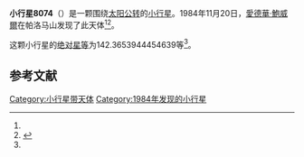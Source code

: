 {{Infobox planet
| bgcolour = #FFFFC0
| name = 8074 Slade
| symbol = 
| image = 
| caption = 
| discovery = yes
| discovery_ref = 
| discoverer = [[愛德華·鮑威爾|愛德華·鮑威爾]]
| discovery_site = [[帕洛马山|帕洛马山]] 
| discovered = 1984年11月20日
| designations = yes
| mp_name = 
| named_after = 
| alt_names = 1984 WC2/ 1995 AO
| mp_category = [[主带小行星|主带小行星]]
| orbit_ref = <ref name="a">[http://ssd.jpl.nasa.gov/sbdb.cgi?sstr=8074 8074 Slade] {{Wayback|url=http://ssd.jpl.nasa.gov/sbdb.cgi?sstr=8074 |date=20201124030459 }}，小行星數據庫瀏覽器（JPL Small-Body Database Browser）－[[美国国家航空航天局|美国国家航空航天局]]喷气推进实验室</ref>
| epoch = 2456400.5 (2013年4月18日更新)
| aphelion = {{convert|3.207810907710767|AU|km|3|abbr=on|lk=out}}
| perihelion = {{convert|2.367468379060866|AU|km|3|abbr=on}}
| semimajor = {{convert|2.787639643385817|AU|km|3|abbr=on}}
| eccentricity = 0.150726535
| period = 1700.017433 [[日|日]]<br />4.65[[儒略年|儒略年]]
| avg_speed = 
| inclination = 7.733012889044129
| asc_node = 270.952679086641
| mean_anomaly = 
| arg_peri = 142.3653944454639
| satellites = 
| physical_characteristics = yes
| dimensions = 
| mass = 
| density = 
| surface_grav = 
| escape_velocity = 
| sidereal_day = 
| axial_tilt = 
| pole_ecliptic_lat = 
| pole_ecliptic_lon = 
| albedo = 
| temperatures= 
| temp_name1 = 
| mean_temp_1 = 
| max_temp_1 = 
| temp_name2 = 
| max_temp_2 = 
| spectral_type = 
| abs_magnitude = 142.3653944454639
}}

'''小行星8074'''（{{lang-en|8074 Slade}}）是一颗围绕[[太阳|太阳]][[公转|公转]]的[[小行星|小行星]]。1984年11月20日，[[愛德華·鮑威爾|愛德華·鮑威爾]]在帕洛马山发现了此天体<ref name="a" /><ref>{{cite news|title=小行星列表|url=http://cfa-www.harvard.edu/iau/lists/NumberedMPs.txt|accessdate=2013-07-08|newspaper=哈佛大学|archive-date=2008-05-17|archive-url=https://web.archive.org/web/20080517010638/http://cfa-www.harvard.edu/iau/lists/NumberedMPs.txt|dead-url=no}}</ref>。

这颗小行星的[[绝对星等|绝对星等]]为142.3653944454639等<ref name="a" />。

==参考文献==
{{reflist}}
{{Minor Planet Number|[[小行星8073|小行星8073]]|[[小行星8075|小行星8075]]}}

{{小天体}}

[[Category:小行星带天体|Category:小行星带天体]]
[[Category:1984年发现的小行星|Category:1984年发现的小行星]]

{{asteroid-stub}}